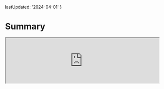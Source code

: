   lastUpdated: '2024-04-01'
}

# Summary

<iframe
  width='100%'
  style={{
    aspectRatio: '16 / 9',
  }}
  src='https://www.youtube.com/embed/2RBypZuv0ZU?si=XK-0h1v-JnMbHHd8&amp;start=837'
  title='Component Composition and Summary | Todo App with React, TypeScript, TDD | Frontend Hire'
  allow='accelerometer; autoplay; clipboard-write; encrypted-media; gyroscope; picture-in-picture; web-share'
  allowFullScreen
/>

We learned a lot of things in this mini-course.

Though, we would love to continue this course to a full-fledged application. There are too many tutorials that teach you how to build a full-fledged application. We will not be doing that here.

Our goal was to teach you how to build a React application while learning some of the best practices in React and using TypeScript without much hassle. We also saw how TDD can help us write more confident code.

You could and should use this as a starting point to build your application. A to-do application (there are actual apps that make millions in revenue) can be a resume-worthy project. You can add more features to it and make it more interesting. Remember the optional priority prop? Try starting there.

Here's a project guide that you can follow to build a resume-worthy project: [Todo App | Frontend Hire](/projects/todo-app)

Also, you could try this exact course in Svelte: [Todo App | Frontend Hire](/courses/todo-app-svelte/overview)